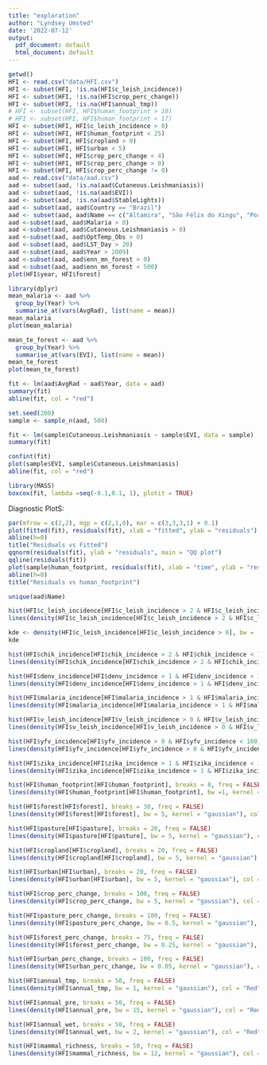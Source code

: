 ```yaml
---
title: "exploration"
author: "Lyndsey Umsted"
date: '2022-07-12'
output:
  pdf_document: default
  html_document: default
---
```



```r
getwd()
HFI <- read.csv("data/HFI.csv")
HFI <- subset(HFI, !is.na(HFI$c_leish_incidence))
HFI <- subset(HFI, !is.na(HFI$crop_perc_change))
HFI <- subset(HFI, !is.na(HFI$annual_tmp))
# HFI <- subset(HFI, HFI$human_footprint > 10)
# HFI <- subset(HFI, HFI$human_footprint < 17)
HFI <- subset(HFI, HFI$c_leish_incidence > 0)
HFI <- subset(HFI, HFI$human_footprint < 25)
HFI <- subset(HFI, HFI$cropland > 0)
HFI <- subset(HFI, HFI$urban < 5)
HFI <- subset(HFI, HFI$crop_perc_change < 4)
HFI <- subset(HFI, HFI$crop_perc_change > 0)
HFI <- subset(HFI, HFI$crop_perc_change != 0)
aad <- read.csv("data/aad.csv")
aad <- subset(aad, !is.na(aad$Cutaneous.Leishmaniasis))
aad <- subset(aad, !is.na(aad$EVI))
aad <- subset(aad, !is.na(aad$StableLights))
aad <- subset(aad, aad$Country == "Brazil")
aad <- subset(aad, aad$Name == c("Altamira", "São Félix do Xingu", "Porto Velho", "Lábrea", "Balsas", "Novo Progresso", "Itaituba", "Apuí", "Pacajá", "Portel"))
aad <-subset(aad, aad$Malaria > 0)
aad <-subset(aad, aad$Cutaneous.Leishmaniasis > 0)
aad <-subset(aad, aad$OptTemp_Obs > 0)
aad <-subset(aad, aad$LST_Day > 20)
aad <-subset(aad, aad$Year > 2009)
aad <-subset(aad, aad$enn_mn_forest > 0)
aad <-subset(aad, aad$enn_mn_forest < 500)
plot(HFI$year, HFI$forest)
```

```r
library(dplyr)
mean_malaria <- aad %>%
  group_by(Year) %>%
  summarise_at(vars(AvgRad), list(name = mean))
mean_malaria
plot(mean_malaria)

mean_te_forest <- aad %>%
  group_by(Year) %>%
  summarise_at(vars(EVI), list(name = mean))
mean_te_forest
plot(mean_te_forest)

fit <- lm(aad$AvgRad ~ aad$Year, data = aad)
summary(fit)
abline(fit, col = "red")

set.seed(200)
sample <- sample_n(aad, 500)

fit <- lm(sample$Cutaneous.Leishmaniasis ~ sample$EVI, data = sample)
summary(fit)

confint(fit)
plot(sample$EVI, sample$Cutaneous.Leishmaniasis)
abline(fit, col = "red")

library(MASS)
boxcox(fit, lambda =seq(-0.1,0.1, 1), plotit = TRUE)
```


Diagnostic PlotS:
```r
par(mfrow = c(2,2), mgp = c(2,1,0), mar = c(3,3,3,1) + 0.1)
plot(fitted(fit), residuals(fit), xlab = "fitted", ylab = "residuals")
abline(h=0)
title("Residuals vs Fitted")
qqnorm(residuals(fit), ylab = "residuals", main = "QQ plot")
qqline(residuals(fit))
plot(sample$human_footprint, residuals(fit), xlab = "time", ylab = "resdisuals")
abline(h=0)
title("Residuals vs human_footprint")
```



```r
unique(aad$Name)
```




```r
hist(HFI$c_leish_incidence[HFI$c_leish_incidence > 2 & HFI$c_leish_incidence < 100], breaks = 200, freq = FALSE)
lines(density(HFI$c_leish_incidence[HFI$c_leish_incidence > 2 & HFI$c_leish_incidence < 100], bw = 'nrd0', kernel = "rectangular"), col = "Red")
```


```r
kde <- density(HFI$c_leish_incidence[HFI$c_leish_incidence > 0], bw = 'nrd0', kernel = "rectangular")
kde
```

```r
hist(HFI$chik_incidence[HFI$chik_incidence > 2 & HFI$chik_incidence < 100], breaks = 200, freq = FALSE)
lines(density(HFI$chik_incidence[HFI$chik_incidence > 2 & HFI$chik_incidence < 100], bw = 'nrd0', kernel = "rectangular"), col = "Red")
```

```r
hist(HFI$denv_incidence[HFI$denv_incidence > 1 & HFI$denv_incidence < 100], breaks = 200, freq = FALSE)
lines(density(HFI$denv_incidence[HFI$denv_incidence > 1 & HFI$denv_incidence < 100], bw = 'nrd0', kernel = "rectangular"), col = "Red")
```


```r
hist(HFI$malaria_incidence[HFI$malaria_incidence > 1 & HFI$malaria_incidence < 100], breaks = 200, freq = FALSE)
lines(density(HFI$malaria_incidence[HFI$malaria_incidence > 1 & HFI$malaria_incidence < 100], bw = 'nrd0', kernel = "rectangular"), col = "Red")
```

```r
hist(HFI$v_leish_incidence[HFI$v_leish_incidence > 0 & HFI$v_leish_incidence < 100], breaks = 200, freq = FALSE)
lines(density(HFI$v_leish_incidence[HFI$v_leish_incidence > 0 & HFI$v_leish_incidence < 100], bw = 'nrd0', kernel = "rectangular"), col = "Red")
```

```r
hist(HFI$yfv_incidence[HFI$yfv_incidence > 0 & HFI$yfv_incidence < 100], breaks = 200, freq = FALSE)
lines(density(HFI$yfv_incidence[HFI$yfv_incidence > 0 & HFI$yfv_incidence < 100], bw = 'nrd0', kernel = "rectangular"), col = "Red")
```

```r
hist(HFI$zika_incidence[HFI$zika_incidence > 1 & HFI$zika_incidence < 100], breaks = 200, freq = FALSE)
lines(density(HFI$zika_incidence[HFI$zika_incidence > 1 & HFI$zika_incidence < 100], bw = 'nrd0', kernel = "rectangular"), col = "Red")
```

```r
hist(HFI$human_footprint[HFI$human_footprint], breaks = 8, freq = FALSE)
lines(density(HFI$human_footprint[HFI$human_footprint], bw =1, kernel = "gaussian"), col = "Red")
```

```r
hist(HFI$forest[HFI$forest], breaks = 30, freq = FALSE)
lines(density(HFI$forest[HFI$forest], bw = 5, kernel = "gaussian"), col = "Red")
```

```r
hist(HFI$pasture[HFI$pasture], breaks = 20, freq = FALSE)
lines(density(HFI$pasture[HFI$pasture], bw = 5, kernel = "gaussian"), col = "Red")
```


```r
hist(HFI$cropland[HFI$cropland], breaks = 20, freq = FALSE)
lines(density(HFI$cropland[HFI$cropland], bw = 5, kernel = "gaussian"), col = "Red")
```

```r
hist(HFI$urban[HFI$urban], breaks = 20, freq = FALSE)
lines(density(HFI$urban[HFI$urban], bw = 5, kernel = "gaussian"), col = "Red")
```

```r
hist(HFI$crop_perc_change, breaks = 100, freq = FALSE)
lines(density(HFI$crop_perc_change, bw = 5, kernel = "gaussian"), col = "Red")
```


```r
hist(HFI$pasture_perc_change, breaks = 100, freq = FALSE)
lines(density(HFI$pasture_perc_change, bw = 0.5, kernel = "gaussian"), col = "Red")
```

```r
hist(HFI$forest_perc_change, breaks = 75, freq = FALSE)
lines(density(HFI$forest_perc_change, bw = 0.25, kernel = "gaussian"), col = "Red")
```

```r
hist(HFI$urban_perc_change, breaks = 100, freq = FALSE)
lines(density(HFI$urban_perc_change, bw = 0.05, kernel = "gaussian"), col = "Red")
```

```r
hist(HFI$annual_tmp, breaks = 50, freq = FALSE)
lines(density(HFI$annual_tmp, bw = 1, kernel = "gaussian"), col = "Red")
```

```r
hist(HFI$annual_pre, breaks = 50, freq = FALSE)
lines(density(HFI$annual_pre, bw = 15, kernel = "gaussian"), col = "Red")
```

```r
hist(HFI$annual_wet, breaks = 50, freq = FALSE)
lines(density(HFI$annual_wet, bw = 2, kernel = "gaussian"), col = "Red")
```

```r
hist(HFI$mammal_richness, breaks = 50, freq = FALSE)
lines(density(HFI$mammal_richness, bw = 12, kernel = "gaussian"), col = "Red")
```







